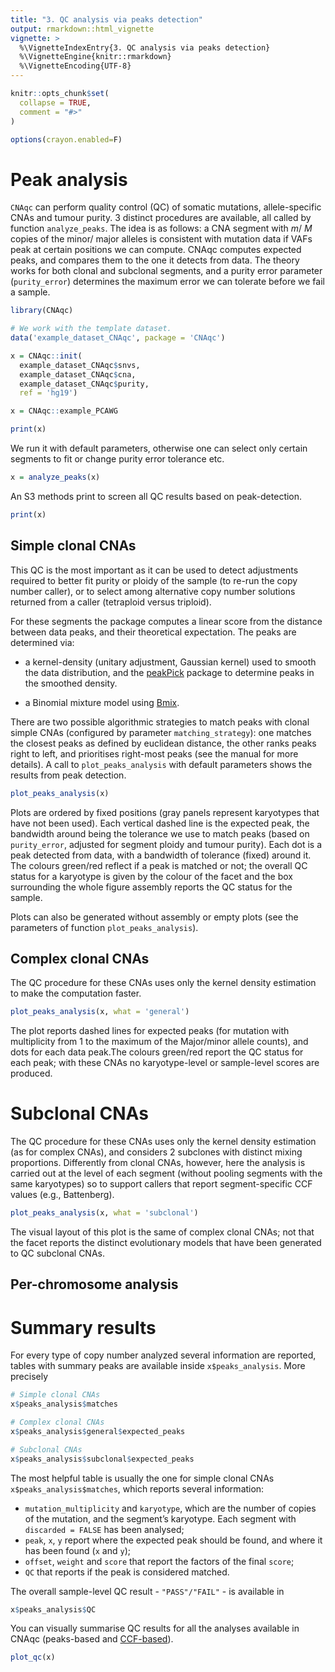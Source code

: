 ```yaml
---
title: "3. QC analysis via peaks detection"
output: rmarkdown::html_vignette
vignette: >
  %\VignetteIndexEntry{3. QC analysis via peaks detection}
  %\VignetteEngine{knitr::rmarkdown}
  %\VignetteEncoding{UTF-8}
---
```


```r
knitr::opts_chunk$set(
  collapse = TRUE,
  comment = "#>"
)

options(crayon.enabled=F)
```

# Peak analysis

`CNAqc` can perform quality control (QC) of somatic mutations, allele-specific CNAs and tumour purity. 3 distinct procedures are available, all called by function `analyze_peaks`. The idea is as follows: a CNA segment with $m$/ $M$ copies of the minor/ major alleles is consistent with mutation data if VAFs peak at certain positions we can compute. CNAqc computes expected peaks, and compares them to the one it detects from data. The theory works for both clonal and subclonal segments, and a purity error parameter (`purity_error`) determines the maximum error we can tolerate before we fail a sample.

```r
library(CNAqc)

# We work with the template dataset. 
data('example_dataset_CNAqc', package = 'CNAqc')

x = CNAqc::init(
  example_dataset_CNAqc$snvs, 
  example_dataset_CNAqc$cna,
  example_dataset_CNAqc$purity,
  ref = 'hg19')

x = CNAqc::example_PCAWG

print(x)
```


We run it with default parameters, otherwise one can select only certain segments  to fit or change purity error tolerance etc.
```r
x = analyze_peaks(x)
```
An S3 methods print to screen all QC results based on peak-detection.

```r
print(x)
```


## Simple clonal CNAs

This QC is the most important as it can be used to detect adjustments required to better fit purity or ploidy of the sample (to re-run the copy number caller), or to select among alternative copy number solutions returned from a caller (tetraploid versus triploid).

For these segments the package computes a linear score from the distance between data peaks, and their theoretical expectation. The peaks are determined via:

- a kernel-density (unitary adjustment, Gaussian kernel) used to smooth the data distribution, and the   [peakPick](https://cran.rstudio.com/web/packages/peakPick/index.html) package to determine peaks in the smoothed density.

- a Binomial mixture model using [Bmix](https://caravagnalab.github.io/BMix/).

There are two possible algorithmic strategies to match peaks with clonal simple CNAs (configured by parameter `matching_strategy`): one matches the closest peaks as defined by euclidean distance, the other ranks peaks  right to left, and prioritises right-most peaks (see the manual for more details). A call to `plot_peaks_analysis` with default parameters shows the results from peak detection.

```r
plot_peaks_analysis(x)
```

Plots are ordered by fixed positions (gray panels represent karyotypes that have not been used). Each vertical dashed line is the expected peak, the bandwidth around being the tolerance we use to match peaks (based on `purity_error`, adjusted for segment ploidy and tumour purity). Each dot is a peak detected from data, with a bandwidth of tolerance (fixed) around it. The colours green/red reflect if a peak is matched or not; the overall QC status for a karyotype  is given by the colour of the facet and the box surrounding the whole figure assembly reports the QC status for the sample.

Plots can also be generated without assembly or empty plots (see the parameters of function `plot_peaks_analysis`).

## Complex clonal CNAs

The QC procedure for these CNAs uses only the kernel density estimation to make the computation faster.
```r
plot_peaks_analysis(x, what = 'general')
```
The plot reports dashed lines for expected peaks (for mutation with multiplicity from 1 to the maximum of the Major/minor allele counts), and dots for each data peak.The colours green/red report the QC status for each peak; with these CNAs no karyotype-level or sample-level scores are produced.

# Subclonal CNAs 

The QC procedure for these CNAs uses only the kernel density estimation (as for complex CNAs), and considers 2 subclones with distinct mixing proportions. Differently from clonal CNAs, however, here the analysis is carried out at the level of each segment (without pooling segments with the same karyotypes) so to support callers that report segment-specific CCF values (e.g., Battenberg).

```r
plot_peaks_analysis(x, what = 'subclonal')
```
The visual layout of this plot is the same of complex clonal CNAs; not that the facet reports the distinct evolutionary models that have been generated to QC subclonal CNAs.

## Per-chromosome analysis



# Summary results

For every type of copy number analyzed several information are reported, tables with summary peaks are available inside `x$peaks_analysis`. More precisely
```r
# Simple clonal CNAs
x$peaks_analysis$matches

# Complex clonal CNAs
x$peaks_analysis$general$expected_peaks

# Subclonal CNAs
x$peaks_analysis$subclonal$expected_peaks
```

The most helpful table is usually the one for simple clonal CNAs `x$peaks_analysis$matches`, which reports several information:

- `mutation_multiplicity` and `karyotype`, which are the number of copies of the mutation, and the segment's karyotype. Each segment with `discarded = FALSE` has been analysed;
- `peak`, `x`, `y` report where the expected peak should be found, and where it has been found (`x` and `y`);
- `offset`, `weight` and `score` that report the factors of the final `score`;
- `QC` that reports if the  peak is considered matched.

The overall sample-level QC result - `"PASS"/"FAIL"` - is available in
```r
x$peaks_analysis$QC
```

You can visually summarise QC results for all the analyses available in CNAqc (peaks-based and [CCF-based](https://caravagn.github.io/CNAqc/articles/ccf_computation.html)).

```r
plot_qc(x)
```

